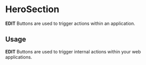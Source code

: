 
<Meta title="Components/MenuTooltip" component={MenuTooltip} />

# HeroSection

**EDIT** Buttons are used to trigger actions within an application.

## Usage

**EDIT** Buttons are used to trigger internal actions within your web applications.

<Preview withToolbar>
    <Story name="MenuTooltip">
        <MenuTooltip isOpen={true} />
    </Story>
</Preview>

